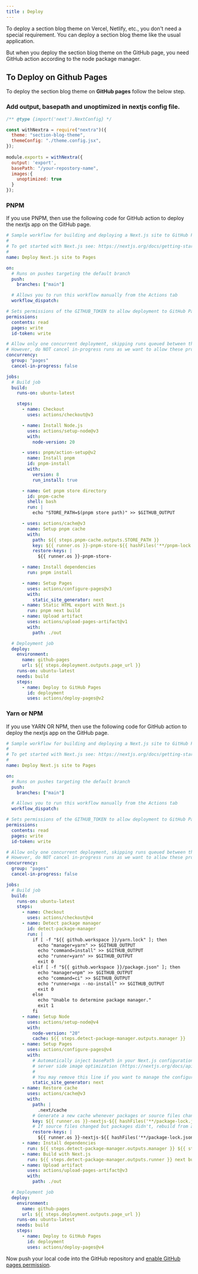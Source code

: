 ```yaml
---
title : Deploy
---
```



To deploy a section blog theme on Vercel, Netlify, etc., you don't need a special requirement. You can deploy a section blog theme like the usual application.

But when you deploy the section blog theme on the GitHub page, you need GitHub action according to the node package manager. 

## To Deploy on Github Pages

To deploy the section blog theme on **GitHub pages** follow the below step. 

<Steps>

### Add output, basepath and unoptimized in nextjs config file.

```javascript {9-13} filename="next.config.js"
/** @type {import('next').NextConfig} */

const withNextra = require("nextra")({
  theme: "section-blog-theme",
  themeConfig: "./theme.config.jsx",
});
 
module.exports = withNextra({
  output: 'export',
  basePath: "/your-repostory-name",
  images:{
    unoptimized: true
  }
}); 
```

### PNPM 
If you use PNPM, then use the following code for GitHub action to deploy the nextjs app on the GitHub page.

```yml filename=".github/workflows/deploy-nextjs-app-with-pnpm.yml"
# Sample workflow for building and deploying a Next.js site to GitHub Pages
#
# To get started with Next.js see: https://nextjs.org/docs/getting-started
#
name: Deploy Next.js site to Pages

on:
  # Runs on pushes targeting the default branch
  push:
    branches: ["main"]

  # Allows you to run this workflow manually from the Actions tab
  workflow_dispatch:

# Sets permissions of the GITHUB_TOKEN to allow deployment to GitHub Pages
permissions:
  contents: read
  pages: write
  id-token: write

# Allow only one concurrent deployment, skipping runs queued between the run in-progress and latest queued.
# However, do NOT cancel in-progress runs as we want to allow these production deployments to complete.
concurrency:
  group: "pages"
  cancel-in-progress: false

jobs:
  # Build job
  build:
    runs-on: ubuntu-latest

    steps:
      - name: Checkout
        uses: actions/checkout@v3

      - name: Install Node.js
        uses: actions/setup-node@v3
        with:
          node-version: 20

      - uses: pnpm/action-setup@v2
        name: Install pnpm
        id: pnpm-install
        with:
          version: 8
          run_install: true

      - name: Get pnpm store directory
        id: pnpm-cache
        shell: bash
        run: |
          echo "STORE_PATH=$(pnpm store path)" >> $GITHUB_OUTPUT

      - uses: actions/cache@v3
        name: Setup pnpm cache
        with:
          path: ${{ steps.pnpm-cache.outputs.STORE_PATH }}
          key: ${{ runner.os }}-pnpm-store-${{ hashFiles('**/pnpm-lock.yaml') }}
          restore-keys: |
            ${{ runner.os }}-pnpm-store-

      - name: Install dependencies
        run: pnpm install

      - name: Setup Pages
        uses: actions/configure-pages@v3
        with:
          static_site_generator: next
      - name: Static HTML export with Next.js
        run: pnpm next build
      - name: Upload artifact
        uses: actions/upload-pages-artifact@v1
        with:
          path: ./out

  # Deployment job
  deploy:
    environment:
      name: github-pages
      url: ${{ steps.deployment.outputs.page_url }}
    runs-on: ubuntu-latest
    needs: build
    steps:
      - name: Deploy to GitHub Pages
        id: deployment
        uses: actions/deploy-pages@v2

```

### Yarn or NPM
If you use YARN OR NPM, then use the following code for GitHub action to deploy the nextjs app on the GitHub page.

```yaml filename=".github/workflows/deploy-nextjs-app-with-yarn-or-npm.yml"
# Sample workflow for building and deploying a Next.js site to GitHub Pages
#
# To get started with Next.js see: https://nextjs.org/docs/getting-started
#
name: Deploy Next.js site to Pages

on:
  # Runs on pushes targeting the default branch
  push:
    branches: ["main"]

  # Allows you to run this workflow manually from the Actions tab
  workflow_dispatch:

# Sets permissions of the GITHUB_TOKEN to allow deployment to GitHub Pages
permissions:
  contents: read
  pages: write
  id-token: write

# Allow only one concurrent deployment, skipping runs queued between the run in-progress and latest queued.
# However, do NOT cancel in-progress runs as we want to allow these production deployments to complete.
concurrency:
  group: "pages"
  cancel-in-progress: false

jobs:
  # Build job
  build:
    runs-on: ubuntu-latest
    steps:
      - name: Checkout
        uses: actions/checkout@v4
      - name: Detect package manager
        id: detect-package-manager
        run: |
          if [ -f "${{ github.workspace }}/yarn.lock" ]; then
            echo "manager=yarn" >> $GITHUB_OUTPUT
            echo "command=install" >> $GITHUB_OUTPUT
            echo "runner=yarn" >> $GITHUB_OUTPUT
            exit 0
          elif [ -f "${{ github.workspace }}/package.json" ]; then
            echo "manager=npm" >> $GITHUB_OUTPUT
            echo "command=ci" >> $GITHUB_OUTPUT
            echo "runner=npx --no-install" >> $GITHUB_OUTPUT
            exit 0
          else
            echo "Unable to determine package manager."
            exit 1
          fi
      - name: Setup Node
        uses: actions/setup-node@v4
        with:
          node-version: "20"
          cache: ${{ steps.detect-package-manager.outputs.manager }}
      - name: Setup Pages
        uses: actions/configure-pages@v4
        with:
          # Automatically inject basePath in your Next.js configuration file and disable
          # server side image optimization (https://nextjs.org/docs/api-reference/next/image#unoptimized).
          #
          # You may remove this line if you want to manage the configuration yourself.
          static_site_generator: next
      - name: Restore cache
        uses: actions/cache@v3
        with:
          path: |
            .next/cache
          # Generate a new cache whenever packages or source files change.
          key: ${{ runner.os }}-nextjs-${{ hashFiles('**/package-lock.json', '**/yarn.lock') }}-${{ hashFiles('**.[jt]s', '**.[jt]sx') }}
          # If source files changed but packages didn't, rebuild from a prior cache.
          restore-keys: |
            ${{ runner.os }}-nextjs-${{ hashFiles('**/package-lock.json', '**/yarn.lock') }}-
      - name: Install dependencies
        run: ${{ steps.detect-package-manager.outputs.manager }} ${{ steps.detect-package-manager.outputs.command }}
      - name: Build with Next.js
        run: ${{ steps.detect-package-manager.outputs.runner }} next build
      - name: Upload artifact
        uses: actions/upload-pages-artifact@v3
        with:
          path: ./out

  # Deployment job
  deploy:
    environment:
      name: github-pages
      url: ${{ steps.deployment.outputs.page_url }}
    runs-on: ubuntu-latest
    needs: build
    steps:
      - name: Deploy to GitHub Pages
        id: deployment
        uses: actions/deploy-pages@v4

```
Now push your local code into the GitHub repository and [enable GitHub pages permission](https://medium.com/frontendweb/how-to-deploy-the-next-js-app-router-application-on-github-pages-using-pnpm-54ac72424d80). 

</Steps>
